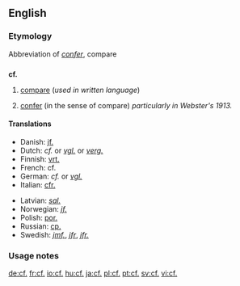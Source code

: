 ==English==

===Etymology===
Abbreviation of {{etyl|la}} ''[[confer#Latin|confer]]'', compare

==={{abbreviation}}===
'''cf.'''

# [[compare]] (''used in written language'')
# {{archaic}} [[confer]] (in the sense of compare) ''particularly in Webster's 1913.''

====Translations====
<!--Put ABBREVIATIONS in this table, where these exist-->
{{trans-top|compare}}
* Danish: [[jf.]]<!--[[jævnfør]]-->
* Dutch: ''cf.'' or ''[[vgl.]]'' or ''[[verg.]]''
* Finnish: [[vrt.]]
* French: cf.
* German: ''cf.'' or ''[[vgl.]]''
* Italian: [[cfr.]]
{{trans-mid}}
* Latvian: ''[[sal.]]''
* Norwegian: ''[[jf.]]'' <!--[[jamfør]]-->
* Polish: [[por.]]
* Russian: [[ср.]] <!--[[сравни]]-->
* Swedish: ''[[jmf.]]'', ''[[jfr]]'', ''[[jfr.]]'' <!--[[jämför]]-->
{{trans-bottom}}

===Usage notes===
{{dontlinkhere}}

[[de:cf.]]
[[fr:cf.]]
[[io:cf.]]
[[hu:cf.]]
[[ja:cf.]]
[[pl:cf.]]
[[pt:cf.]]
[[sv:cf.]]
[[vi:cf.]]